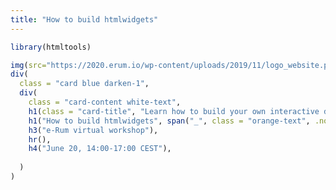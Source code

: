 ```yaml
---
title: "How to build htmlwidgets"
---
```


```r
library(htmltools)
```

<div class="container" style="min-height:75vh;">

```r
img(src="https://2020.erum.io/wp-content/uploads/2019/11/logo_website.png")
div(
  class = "card blue darken-1",
  div(
    class = "card-content white-text",
    h1(class = "card-title", "Learn how to build your own interactive data visualization packages"),
    h1("How to build htmlwidgets", span("_", class = "orange-text", .noWS = "before")),
    h3("e-Rum virtual workshop"),
    hr(),
    h4("June 20, 14:00-17:00 CEST"),
    
  )
)
```

</div>